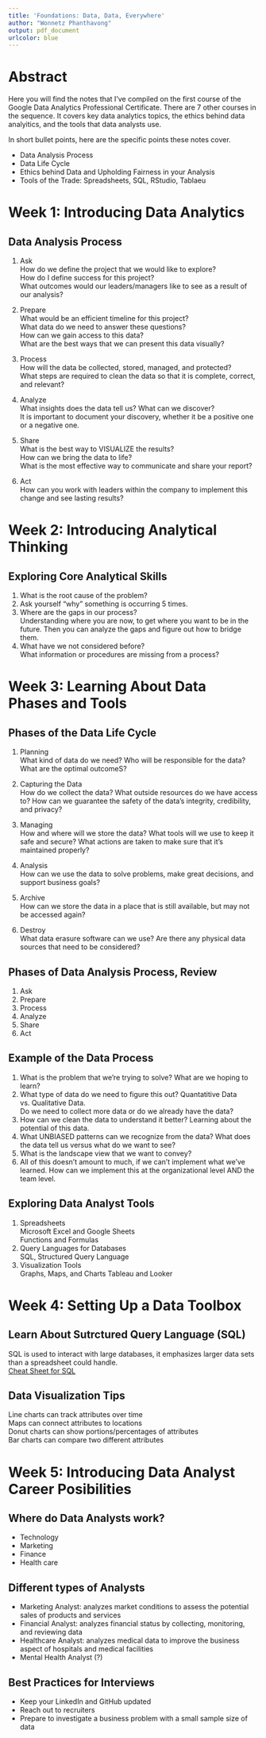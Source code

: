 ---
title: 'Foundations: Data, Data, Everywhere'
author: "Wonnetz Phanthavong"
output: pdf_document
urlcolor: blue
---
\begin{center}
email: \textcolor{blue}{wonnetz@protonmail.com} \\
linkedin: \textcolor{blue}{https://www.linkedin.com/in/wonnetz/}  
\end{center}
# Abstract
Here you will find the notes that I've compiled on the first course of the Google Data Analytics Professional Certificate. There are 7 other courses in the sequence. It covers key data analytics topics, the ethics behind data analyitics, and the tools that data analysts use.

In short bullet points, here are the specific points these notes cover. 

* Data Analysis Process  
* Data Life Cycle  
* Ethics behind Data and Upholding Fairness in your Analysis  
* Tools of the Trade: Spreadsheets, SQL, RStudio, Tablaeu  

# Week 1: Introducing Data Analytics

## Data Analysis Process
1. Ask  
How do we define the project that we would like to explore?  
How do I define success for this project?  
What outcomes would our leaders/managers like to see as a result of our analysis?

2. Prepare  
What would be an efficient timeline for this project?  
What data do we need to answer these questions?  
How can we gain access to this data?  
What are the best ways that we can present this data visually?

3. Process  
How will the data be collected, stored, managed, and protected?  
What steps are required to clean the data so that it is complete, correct, and relevant?  

4. Analyze  
What insights does the data tell us? What can we discover?  
It is important to document your discovery, whether it be a positive one or a negative one.

5. Share  
What is the best way to VISUALIZE the results?  
How can we bring the data to life?  
What is the most effective way to communicate and share your report?  
6. Act  
How can you work with leaders within the company to implement this change and see lasting results?

# Week 2: Introducing Analytical Thinking
## Exploring Core Analytical Skills
1. What is the root cause of the problem?
2. Ask yourself "why" something is occurring 5 times.
3. Where are the gaps in our process?  
Understanding where you are now, to get where you want to be in the future. Then you can analyze the gaps and figure out how to bridge them.
4. What have we not considered before?  
What information or procedures are missing from a process?
  
# Week 3: Learning About Data Phases and Tools
## Phases of the Data Life Cycle
1. Planning  
What kind of data do we need? Who will be responsible for the data? What are the optimal outcomeS?

2. Capturing the Data  
How do we collect the data? What outside resources do we have access to? How can we guarantee the safety of the data's integrity, credibility, and privacy?

3. Managing  
How and where will we store the data? What tools will we use to keep it safe and secure? What actions are taken to make sure that it's maintained properly?

4. Analysis  
How can we use the data to solve problems, make great decisions, and support business goals?

5. Archive  
How can we store the data in a place that is still available, but may not be accessed again?

6. Destroy  
What data erasure software can we use? Are there any physical data sources that need to be considered?

## Phases of Data Analysis Process, Review
1. Ask
2. Prepare
3. Process
4. Analyze
5. Share
6. Act

## Example of the Data Process
1. What is the problem that we're trying to solve? What are we hoping to learn?
2. What type of data do we need to figure this out? Quantatitive Data vs. Qualitative Data.  
Do we need to collect more data or do we already have the data?
3. How can we clean the data to understand it better? Learning about the potential of this data. 
4. What UNBIASED patterns can we recognize from the data? What does the data tell us versus what do we want to see?
5. What is the landscape view that we want to convey? 
6. All of this doesn't amount to much, if we can't implement what we've learned. How can we implement this at the organizational level AND the team level. 

## Exploring Data Analyst Tools
1. Spreadsheets  
Microsoft Excel and Google Sheets  
Functions and Formulas
2. Query Languages for Databases  
SQL, Structured Query Language
3. Visualization Tools  
Graphs, Maps, and Charts
Tableau and Looker

# Week 4: Setting Up a Data Toolbox

## Learn About Sutrctured Query Language (SQL)
SQL is used to interact with large databases, it emphasizes larger data sets than a spreadsheet could handle.  
[Cheat Sheet for SQL](https://towardsdatascience.com/sql-cheat-sheet-776f8e3189fa)

## Data Visualization Tips
Line charts can track attributes over time  
Maps can connect attributes to locations  
Donut charts can show portions/percentages of attributes  
Bar charts can compare two different attributes  

# Week 5: Introducing Data Analyst Career Posibilities 

## Where do Data Analysts work?
- Technology
- Marketing
- Finance
- Health care

## Different types of Analysts
- Marketing Analyst: analyzes market conditions to assess the potential sales of products and services
- Financial Analyst: analyzes financial status by collecting, monitoring, and reviewing data
- Healthcare Analyst: analyzes medical data to improve the business aspect of hospitals and medical facilities
- Mental Health Analyst (?)

## Best Practices for Interviews
- Keep your LinkedIn and GitHub updated
- Reach out to recruiters 
- Prepare to investigate a business problem with a small sample size of data

